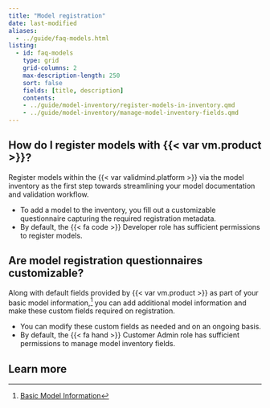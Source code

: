 ```yaml
---
title: "Model registration"
date: last-modified
aliases:
  - ../guide/faq-models.html
listing:
  - id: faq-models
    type: grid
    grid-columns: 2
    max-description-length: 250
    sort: false
    fields: [title, description]
    contents:
    - ../guide/model-inventory/register-models-in-inventory.qmd
    - ../guide/model-inventory/manage-model-inventory-fields.qmd
---
```


## How do I register models with {{< var vm.product >}}?

Register models within the {{< var validmind.platform >}} via the model inventory as the first step towards streamlining your model documentation and validation workflow.

- To add a model to the inventory, you fill out a customizable questionnaire capturing the required registration metadata.
- By default, the [{{< fa code >}} Developer]{.bubble} role has sufficient permissions to register models.

## Are model registration questionnaires customizable?

Along with default fields provided by {{< var vm.product >}} as part of your basic model information,[^1] you can add additional model information and make these custom fields required on registration. 

- You can modify these custom fields as needed and on an ongoing basis.
- By default, the [{{< fa hand >}} Customer Admin]{.bubble} role has sufficient permissions to manage model inventory fields.

<!-- BELOW REMOVED ON REQUEST AS PER SC-6528 -->

<!-- ## Can we leverage content from historical documentation? 

{{< var vm.product >}} is in the process of developing features that allow you to benefit from content in historical documentation by:

- Allowing users to select definitions and specific documentation artifacts from previous model documentation for particular model use cases
- Offering users AI-generated content suggestions for specific areas of the documentation (e.g., qualitative sections) based on high-quality historical documentation

These features are currently on the roadmap and under research, no release schedule is set yet. -->

<!-- ## Can we customize illustrations?

{{< var vm.product >}} utilizes open-source libraries (such as Seaborn and Matplotlib) to generate plots and illustrations. We are working on implementing the ability for model developers to customize styling parameters for these libraries directly within the {{< var vm.developer >}}.

This feature is currently scheduled for Q4 2023.

Additionally, {{< var vm.product >}} is developing a feature that enables developers to create custom visualization widgets by writing JavaScript-based rendering code. -->

<!-- ## Can {{< var vm.product >}} manage complex model hierarchies or use cases with multiple models?

{{< var vm.product >}} is enhancing support for complex or modular models in two ways:

- By adding parent/sub-model relational attributes to the model inventory. This is a roadmap item currently scheduled for Q2’2023.
- By enabling tests to run on multiple models simultaneously and aggregating the results. This is a roadmap item currently scheduled for Q3’2023. -->

## Learn more

:::{#faq-models}
:::


<!-- FOOTNOTES -->

[^1]: [Basic Model Information](/guide/model-inventory/register-models-in-inventory.qmd#basic-model-information)
